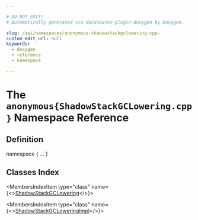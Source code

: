 ```yaml
---

# DO NOT EDIT!
# Automatically generated via docusaurus-plugin-doxygen by Doxygen.

slug: /api/namespaces/anonymous-shadowstackgclowering-cpp-
custom_edit_url: null
keywords:
  - doxygen
  - reference
  - namespace

---
```





# The `anonymous{ShadowStackGCLowering.cpp}` Namespace Reference

<DoxygenPage pluginConfig={pluginConfig}>



## Definition

<CodeBlock>namespace &#123; ... &#125;</CodeBlock>

## Classes Index

<MembersIndex>

<MembersIndexItem
  type="class"
  name={<><a href="/docs/api/classes/anonymous-namespace-shadowstackgclowering-cpp-/shadowstackgclowering">ShadowStackGCLowering</a></>}>
</MembersIndexItem>

<MembersIndexItem
  type="class"
  name={<><a href="/docs/api/classes/anonymous-namespace-shadowstackgclowering-cpp-/shadowstackgcloweringimpl">ShadowStackGCLoweringImpl</a></>}>
</MembersIndexItem>

</MembersIndex>


</DoxygenPage>
